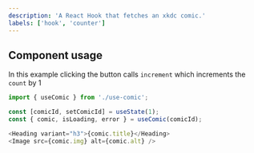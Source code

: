 ```yaml
---
description: 'A React Hook that fetches an xkdc comic.'
labels: ['hook', 'counter']
---
```



## Component usage

In this example clicking the button calls `increment` which increments the `count` by 1

```js
import { useComic } from './use-comic';

const [comicId, setComicId] = useState(1);
const { comic, isLoading, error } = useComic(comicId);

<Heading variant="h3">{comic.title}</Heading>
<Image src={comic.img} alt={comic.alt} />
```
